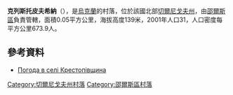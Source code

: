 {{coord|51|54|50|N|31|42|51|E|scale:100000|display=title}}

'''克列斯托皮夫希納'''（{{lang-uk|Крестопівщина}}），是[[烏克蘭|烏克蘭]]的村落，位於該國北部[[切爾尼戈夫州|切爾尼戈夫州]]，由[[邵爾斯區|邵爾斯區]]負責管轄，面積0.05平方公里，海拔高度139米，2001年人口31，人口密度每平方公里673.9人。

==參考資料==
* [http://weather.in.ua/ua/chernigovskaja/12232 Погода в селі Крестопівщина] {{Wayback|url=http://weather.in.ua/ua/chernigovskaja/12232 |date=20111220133905 }}

[[Category:切爾尼戈夫州村落|Category:切爾尼戈夫州村落]]
[[Category:邵爾斯區村落|Category:邵爾斯區村落]]


{{Chernihiv-geo-stub}}